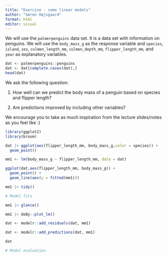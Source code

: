 ```yaml
---
title: "Exercise - some linear models"
author: "Søren Højsgaard"
format: html
editor: visual
---
```


We will use the `palmerpenguins` data set. It is a data set with information on penguins. We will use the `body_mass_g` as the response variable and `species`, `island`, `sex`, `culmen_length_mm`, `culmen_depth_mm`, `flipper_length_mm`, and `year` as explanatory variables.

```r
dat <- palmerpenguins::penguins
dat <- dat[complete.cases(dat),]
head(dat)
```

We ask the following question:

1.  How well can we predict the body mass of a penguin based on species and flipper length?

2.  Are predictions improved by including other variables?

We encourage you to take as much inspiration from the lecture slides/notes as you feel like :)

```r
library(ggplot2) 
library(broom)
```

```r
dat |> ggplot(aes(flipper_length_mm, body_mass_g,color = species)) +
  geom_point()
```

```r
mm1 <- lm(body_mass_g ~ flipper_length_mm, data = dat)

ggplot(dat,aes(flipper_length_mm, body_mass_g)) +
  geom_point() +
  geom_line(aes(y = fitted(mm1)))
```

```r
mm1 |> tidy()
```

```r
# Model fits

mm1 |> glance()
```

```r
mm1 |> doBy::plot_lm()
```

```r

dat <- modelr::add_residuals(dat, mm1)

dat <- modelr::add_predictions(dat, mm1)

dat
```

```r
# Model evaluation



```
